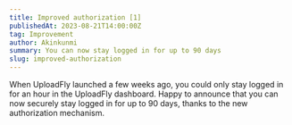 ```yaml
---
title: Improved authorization [1]
publishedAt: 2023-08-21T14:00:00Z
tag: Improvement
author: Akinkunmi
summary: You can now stay logged in for up to 90 days
slug: improved-authorization
---
```


When UploadFly launched a few weeks ago, you could only stay logged in for an hour in the UploadFly dashboard. Happy to announce that you can now securely stay logged in for up to 90 days, thanks to the new authorization mechanism.
